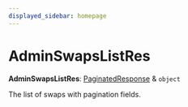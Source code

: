 ```yaml
---
displayed_sidebar: homepage
---
```



# AdminSwapsListRes

 **AdminSwapsListRes**: [PaginatedResponse](../interfaces/medusa.PaginatedResponse.mdx) & `object`

The list of swaps with pagination fields.
